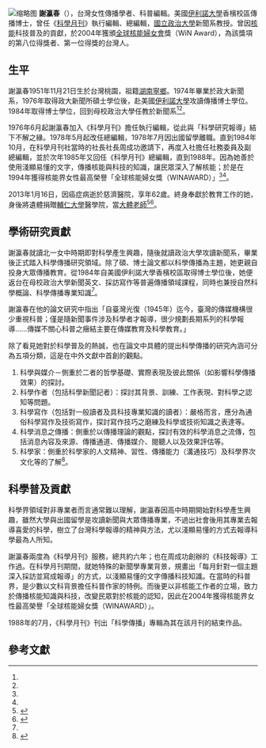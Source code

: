 [[File:Ying-chun_Hsieh.jpg|缩略图]]<!-- 簡介 -->
'''謝瀛春'''（{{bd|1951年||2013年|1月16日|catIdx=Hsieh}}），台灣女性傳播學者、科普編輯。美國[[伊利諾大學|伊利諾大學]]香檳校區傳播博士，曾任《[[科學月刊|科學月刊]]》執行編輯、總編輯，[[國立政治大學|國立政治大學]]新聞系教授。曾因[[核能|核能]]科技普及的貢獻，於2004年獲頒[[全球核能婦女會|全球核能婦女會]]獎（WiN Award），為該獎項的第八位得獎者、第一位得獎的台灣人。

==生平==
謝瀛春1951年11月21日生於台灣桃園，祖籍[[湖南省|湖南]][[寧鄉|寧鄉]]。1974年畢業於政大新聞系，1976年取得政大新聞所碩士學位後，赴美國[[伊利諾大學|伊利諾大學]]攻讀傳播博士學位。1984年取得博士學位，回到母校政治大學任教於新聞系<ref name="NCCU" /><ref name="scimonth" />。

1976年6月起謝瀛春加入《科學月刊》擔任執行編輯，從此與「科學研究報導」結下不解之緣。1978年5月起改任總編輯，1978年7月因出國留學離職。直到1984年10月，在科學月刊社當時的社長社長周成功邀請下，再度入社擔任社務委員及副總編輯，並於次年1985年又回任《科學月刊》總編輯，直到1988年。因為她善於使用淺顯易懂的文字，傳播核能與科技的知識，讓民眾深入了解核能；於是在1994年獲得核能界女性最高榮譽「全球核能婦女獎（WINAWARD）」<ref name="NCCU" /><ref name="scimonth" />。

2013年1月16日，因癌症病逝於慈濟醫院，享年62歲。終身奉獻於教育工作的她，身後將遺體捐贈[[輔仁大學|輔仁大學]]醫學院，當[[全身捐赠|大體老師]]<ref name="NCCU">{{cite web | url = http://www.jschool.nccu.edu.tw/zh_tw/faculty/RetiredTeacher/emeritus016 | title = 永懷謝瀛春老師 | publisher = 國立政治大學傳播學院 | language = zh-tw | access-date = 2016-06-23 | archive-url = https://web.archive.org/web/20161220105748/http://www.jschool.nccu.edu.tw/zh_tw/faculty/RetiredTeacher/emeritus016 | archive-date = 2016-12-20 | dead-url = yes }}</ref><ref name="scimonth">{{cite web | url = http://scimonth.blogspot.tw/2013/05/blog-post_1639.html | title = 懷念謝瀛春編輯 科學月刊 | author = 劉源俊 | date = 2013-05-01 | language = zh-tw | accessdate = 2016-06-23 | archive-date = 2016-12-20 | archive-url = https://web.archive.org/web/20161220101959/http://scimonth.blogspot.tw/2013/05/blog-post_1639.html | dead-url = no }}</ref>。

==學術研究貢獻==
<!--傳播學界-->
謝瀛春就讀北一女中時期即對科學產生興趣，隨後就讀政治大學攻讀新聞系，畢業後正式踏入科學傳播研究領域。除了碩、博士論文都以科學傳播為主題，她更親自投身大眾傳播教育。從1984年自美國伊利諾大學香檳校區取得博士學位後，她便返台在母校政治大學新聞英文、採訪寫作等普遍傳播領域課程，同時也兼授自然科學概論、科學傳播專業知識<ref name = "NCCU" />。

謝瀛春在他的論文研究中指出「自臺灣光復（1945年）迄今，臺灣的傳媒機構很少重視科普；僅是隨新聞事件涉及科學者才報導，很少規劃長期系列的科學報導……傳媒不關心科普之癥結主要在傳媒教育及科學教育。」

除了看見她對於科學普及的熱誠，也在論文中具體的提出科學傳播的研究內涵可分為五項分類，這是在中外文獻中首創的觀點。
#科學與媒介－側重於二者的哲學基礎、實際表現及彼此關係（如影響科學傳播效果）的探討。
#科學作者（包括科學新聞記者）：探討其背景、訓練、工作表現、對科學之認知等問題。
#科學寫作（包括對一般讀者及具科技專業知識的讀者）：嚴格而言，應分為通俗科學寫作及技術寫作，探討寫作技巧之磨練及科學或技術知識之表達等。
#科學消息之傳播：側重於以傳播理論的觀點，探討有效的科學消息之流傳，包括消息內容及來源、傳播通道、傳播媒介、閱聽人以及效果評估等。
#科學家：側重於科學家的人文精神、習性、傳播能力（溝通技巧）及科學界次文化等的了解<ref>{{cite journal | title = 從科學傳播理論的角度－談臺灣的科普困境 | author = 謝瀛春 | journal = 第十三屆全國科普理論研討會暨首屆兩岸四地科普論壇 | url = http://museum02.digitalarchives.tw/ndap/2002/NDAP-1newsletter/www2.ndap.org.tw/newsletter06/news/read_news3b7a.html?nid=1639 | language = zh-tw}}</ref>。

==科學普及貢獻==
<!--科學學刊時代成就-->
科學界領域對非專業者而言通常難以理解，謝瀛春因高中時期開始對科學產生興趣，雖然大學與出國留學是攻讀新聞與大眾傳播專業，不過出社會後用其專業去報導喜愛的科學，樹立了台灣科學報導的精神與方法，尤以淺顯易懂的方式去報導科學最為人所知。

謝瀛春兩度為《科學月刊》服務，總共約六年；也在周成功創辦的《科技報導》工作過。在科學月刊期間，就她特殊的新聞學專業背景，規畫出「每月針對一個主題深入採訪並寫成報導」的方式，以淺顯易懂的文字傳播科技知識。在當時的科普界，是少數以文科背景擔任科普作家的特例。而後更以非核能工作者的立場，致力於傳播核能知識與科技，改變民眾對於核能的認知，因此在2004年獲得核能界女性最高榮譽「全球核能婦女獎（WINAWARD）」。

1988年的7月，《科學月刊》刊出「科學傳播」專輯為其在該月刊的結束作品。

<!-- 在完成後再補登
==著作列表==
[https://wikimedians-tw.hackpad.com/LIWkE1keoOT 謝瀛春著作列表] 還在 hackpad 尚未整理完成
-->

==參考文獻==
{{reflist}}